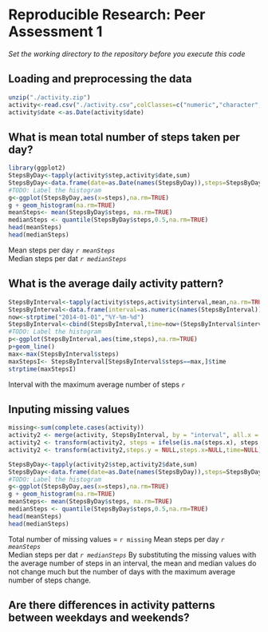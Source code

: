 # Reproducible Research: Peer Assessment 1
*Set the working directory to the repository before you execute this code*

## Loading and preprocessing the data
```r
unzip("./activity.zip")
activity<-read.csv("./activity.csv",colClasses=c("numeric","character","numeric"))
activity$date <-as.Date(activity$date)
```


## What is mean total number of steps taken per day?
```r
library(ggplot2)
StepsByDay<-tapply(activity$step,activity$date,sum)
StepsByDay<-data.frame(date=as.Date(names(StepsByDay)),steps=StepsByDay)
#TODO: Label the histogram
g<-ggplot(StepsByDay,aes(x=steps),na.rm=TRUE)
g + geom_histogram(na.rm=TRUE)
meanSteps<- mean(StepsByDay$steps, na.rm=TRUE)
medianSteps <- quantile(StepsByDay$steps,0.5,na.rm=TRUE)
head(meanSteps)
head(medianSteps)
```
Mean steps per day *`r meanSteps`*  
Median steps per dat *`r medianSteps`*

## What is the average daily activity pattern?
```r
StepsByInterval<-tapply(activity$steps,activity$interval,mean,na.rm=TRUE)
StepsByInterval<-data.frame(interval=as.numeric(names(StepsByInterval)),steps=StepsByInterval)
now<-strptime("2014-01-01","%Y-%m-%d")
StepsByInterval<-cbind(StepsByInterval,time=now+(StepsByInterval$interval*60))
#TODO: Label the histogram
p<-ggplot(StepsByInterval,aes(time,steps),na.rm=TRUE)
p+geom_line()
max<-max(StepsByInterval$steps)
maxStepsI<- StepsByInterval[StepsByInterval$steps==max,]$time
strptime(maxStepsI)
```
Interval with the maximum average number of steps *`r `*  

## Inputing missing values
```r
missing<-sum(complete.cases(activity))
activity2 <- merge(activity, StepsByInterval, by = "interval", all.x = TRUE)
activity2 <- transform(activity2, steps = ifelse(is.na(steps.x), steps.y, steps.x))
activity2 <- transform(activity2,steps.y = NULL,steps.x=NULL,time=NULL)

StepsByDay<-tapply(activity2$step,activity2$date,sum)
StepsByDay<-data.frame(date=as.Date(names(StepsByDay)),steps=StepsByDay)
#TODO: Label the histogram
g<-ggplot(StepsByDay,aes(x=steps),na.rm=TRUE)
g + geom_histogram(na.rm=TRUE)
meanSteps<- mean(StepsByDay$steps, na.rm=TRUE)
medianSteps <- quantile(StepsByDay$steps,0.5,na.rm=TRUE)
head(meanSteps)
head(medianSteps)
```
Total number of missing values = `r missing `
Mean steps per day *`r meanSteps`*  
Median steps per dat *`r medianSteps`*
By substituting the missing values with the average number of steps in an interval, the mean and median values do not change much but the number of days with the maximum average number of steps change.

## Are there differences in activity patterns between weekdays and weekends?
